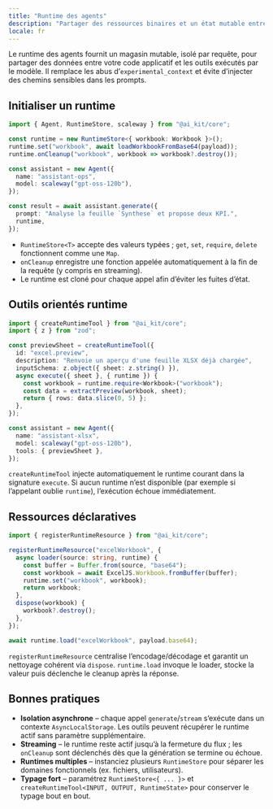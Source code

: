 ```yaml
---
title: "Runtime des agents"
description: "Partager des ressources binaires et un état mutable entre vos outils."
locale: fr
---
```


Le runtime des agents fournit un magasin mutable, isolé par requête, pour partager des données entre votre code applicatif et les outils exécutés par le modèle. Il remplace les abus d’`experimental_context` et évite d’injecter des chemins sensibles dans les prompts.

## Initialiser un runtime

```ts
import { Agent, RuntimeStore, scaleway } from "@ai_kit/core";

const runtime = new RuntimeStore<{ workbook: Workbook }>();
runtime.set("workbook", await loadWorkbookFromBase64(payload));
runtime.onCleanup("workbook", workbook => workbook?.destroy());

const assistant = new Agent({
  name: "assistant-ops",
  model: scaleway("gpt-oss-120b"),
});

const result = await assistant.generate({
  prompt: "Analyse la feuille `Synthese` et propose deux KPI.",
  runtime,
});
```

- `RuntimeStore<T>` accepte des valeurs typées ; `get`, `set`, `require`, `delete` fonctionnent comme une `Map`.
- `onCleanup` enregistre une fonction appelée automatiquement à la fin de la requête (y compris en streaming).
- Le runtime est cloné pour chaque appel afin d’éviter les fuites d’état.

## Outils orientés runtime

```ts
import { createRuntimeTool } from "@ai_kit/core";
import { z } from "zod";

const previewSheet = createRuntimeTool({
  id: "excel.preview",
  description: "Renvoie un aperçu d'une feuille XLSX déjà chargée",
  inputSchema: z.object({ sheet: z.string() }),
  async execute({ sheet }, { runtime }) {
    const workbook = runtime.require<Workbook>("workbook");
    const data = extractPreview(workbook, sheet);
    return { rows: data.slice(0, 5) };
  },
});

const assistant = new Agent({
  name: "assistant-xlsx",
  model: scaleway("gpt-oss-120b"),
  tools: { previewSheet },
});
```

`createRuntimeTool` injecte automatiquement le runtime courant dans la signature `execute`. Si aucun runtime n’est disponible (par exemple si l’appelant oublie `runtime`), l’exécution échoue immédiatement.

## Ressources déclaratives

```ts
import { registerRuntimeResource } from "@ai_kit/core";

registerRuntimeResource("excelWorkbook", {
  async loader(source: string, runtime) {
    const buffer = Buffer.from(source, "base64");
    const workbook = await ExcelJS.Workbook.fromBuffer(buffer);
    runtime.set("workbook", workbook);
    return workbook;
  },
  dispose(workbook) {
    workbook?.destroy();
  },
});

await runtime.load("excelWorkbook", payload.base64);
```

`registerRuntimeResource` centralise l’encodage/décodage et garantit un nettoyage cohérent via `dispose`. `runtime.load` invoque le loader, stocke la valeur puis déclenche le cleanup après la réponse.

## Bonnes pratiques

- **Isolation asynchrone** – chaque appel `generate`/`stream` s’exécute dans un contexte `AsyncLocalStorage`. Les outils peuvent récupérer le runtime actif sans paramètre supplémentaire.
- **Streaming** – le runtime reste actif jusqu’à la fermeture du flux ; les `onCleanup` sont déclenchés dès que la génération se termine ou échoue.
- **Runtimes multiples** – instanciez plusieurs `RuntimeStore` pour séparer les domaines fonctionnels (ex. fichiers, utilisateurs).
- **Typage fort** – paramétrez `RuntimeStore<{ ... }>` et `createRuntimeTool<INPUT, OUTPUT, RuntimeState>` pour conserver le typage bout en bout.
